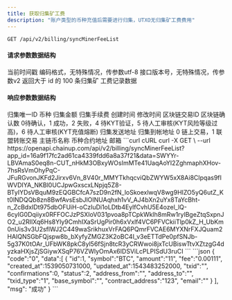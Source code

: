 ---
title: 获取归集矿工费
description: "账户类型的币种充值后需要进行归集，UTXO无归集矿工费费用"
---

`GET /api/v2/billing/syncMinerFeeList`

#### 请求参数数据结构
<ParamField query="time" type="long" required>
    当前时间戳
</ParamField>
<ParamField query="charset" type="string" required>
    编码格式，无特殊情况，传参数utf-8
</ParamField>
<ParamField query="version" type="string" required>
    接口版本号，无特殊情况，传参数v2
</ParamField>

<ParamField query="max_id" type="integer">
    返回大于 id 的 100 条归集矿 工费记录数据
</ParamField>


#### 响应参数数据结构
<ResponseField type="object[ ]">
    <Expandable title="object">
        <ResponseField name="id" type="integer">归集唯一ID</ResponseField>
        <ResponseField name="symbol" type="string">币种</ResponseField>
        <ResponseField name="amount" type="string">归集金额</ResponseField>
        <ResponseField name="fee" type="string">归集手续费</ResponseField>
        <ResponseField name="created_at" type="long">创建时间</ResponseField>
        <ResponseField name="updated_at" type="long">修改时间</ResponseField>
        <ResponseField name="txid" type="string">区块链交易ID</ResponseField>
        <ResponseField name="confirmations" type="integer">区块链确认数</ResponseField>
        <ResponseField name="status" type="integer">0待确认，1 成功，2 失败，4 待KYT验证，5 待人工审核(KYT风险等级过高)，6 待人工审核(KYT充值熔断)</ResponseField>
        <ResponseField name="address_from" type="string">归集发送地址</ResponseField>
        <ResponseField name="address_to" type="string">归集到帐地址</ResponseField>
        <ResponseField name="txid_type" type="string">0 链上交易，1 联盟转账交易</ResponseField>
        <ResponseField name="base_symbol" type="string">主链币名称</ResponseField>
        <ResponseField name="contract_address" type="string">币种合约地址</ResponseField>
        <ResponseField name="email" type="string">邮箱</ResponseField>
    </Expandable>
</ResponseField>



<RequestExample>
  ```curl cURL
  curl -X GET \
  --url https://openapi.chainup.com/api/v2/billing/syncMinerFeeList?app_id=16a9f17fc2ad61ca4339fdd6a8a37f21&data=SWYYr-LBVAmaS0eq8n-CUT_nHkM3OBxyWOsImMTe41UaqAoYI2ZghmaphXHov-7hsRsVmOhyPqC-JFuRGvonJKFd2Jirxv6Vn_8V40r_MMYTkhqcviQbZWYW5xX8Ai8CIpqas9fIWVDIYA_NKBl0UCJpwGxscxLNpjq5Z8-BTyIYDsVBquM9zEQGBCfcA7szD9n2fN_loSkoexlwqV8wg9HIZO5yQ6utZ_Kt0lNDQQb8zn8BwfAvsEsbJlOINUAqhxh1vV_AJ4bXn2uYx8TaYcBht-n_ZcBdxIDt975dbOFUiH-oCzIuDi1oLDtb4EylfCvhU5E4ozel_lQ-6cyIG0Dqiiyx0RFFOCJzPSXIoV031pvoa8pTCpkWklh8mRw1rylBgeZtqSxpnJO2_u2RIlXq6Hs8Yly9CmhIXaSrUgPir0h6xVxlf4VC6PFVCkiiTlp0kZ_H_UbKm0nUis3v3U2sflWJ2C449waSrikhuxVrFAQ6PQmrFVCAE6MYXNrFXJQuam2HAIQNSGbFQjspw8b_bXyfyZMGZ3K2oBC4I_v3eETTdPe0pfSNJb-5g37K0tOAr_UFbWK8pkC8yl56fSjn8tcR3yCRWwoi8jxTcUBiswTtvXZtzgG4dyzkaHXjsZjSGiywXSqP76VZWlyOmAx6IDSViLcPLPISdU3ruCI
  ```
</RequestExample>



<ResponseExample>
```json
{ "code":"0",
  "data":[
      {
         "id":1,
          "symbol":"BTC",
          "amount":"11",
          "fee":"0.00111",
          "created_at":1539050731000,
          "updated_at":1543483252000,
          "txid":"",
          "confirmations":0,
          "status":2,
          "address_from":"",
          "address_to":"",
          "txid_type":"1",
          "base_symbol":"",
          "contract_address":"123",
          "email":""
      }
  ],
  "msg": "成功"
  }
```
</ResponseExample>